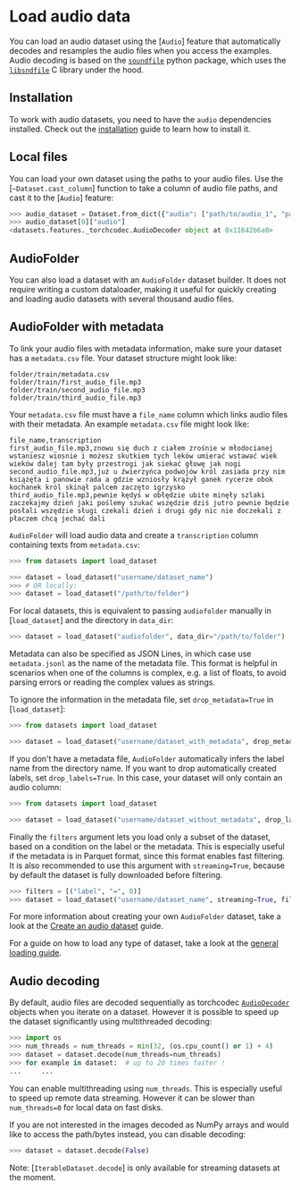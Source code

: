 # Load audio data

You can load an audio dataset using the [`Audio`] feature that automatically decodes and resamples the audio files when you access the examples.
Audio decoding is based on the [`soundfile`](https://github.com/bastibe/python-soundfile) python package, which uses the [`libsndfile`](https://github.com/libsndfile/libsndfile) C library under the hood.

## Installation

To work with audio datasets, you need to have the `audio` dependencies installed.
Check out the [installation](./installation#audio) guide to learn how to install it.

## Local files

You can load your own dataset using the paths to your audio files. Use the [`~Dataset.cast_column`] function to take a column of audio file paths, and cast it to the [`Audio`] feature:

```py
>>> audio_dataset = Dataset.from_dict({"audio": ["path/to/audio_1", "path/to/audio_2", ..., "path/to/audio_n"]}).cast_column("audio", Audio())
>>> audio_dataset[0]["audio"]
<datasets.features._torchcodec.AudioDecoder object at 0x11642b6a0>
```

## AudioFolder

You can also load a dataset with an `AudioFolder` dataset builder. It does not require writing a custom dataloader, making it useful for quickly creating and loading audio datasets with several thousand audio files.

## AudioFolder with metadata

To link your audio files with metadata information, make sure your dataset has a `metadata.csv` file. Your dataset structure might look like:

```
folder/train/metadata.csv
folder/train/first_audio_file.mp3
folder/train/second_audio_file.mp3
folder/train/third_audio_file.mp3
```

Your `metadata.csv` file must have a `file_name` column which links audio files with their metadata. An example `metadata.csv` file might look like:

```text
file_name,transcription
first_audio_file.mp3,znowu się duch z ciałem zrośnie w młodocianej wstaniesz wiosnie i możesz skutkiem tych leków umierać wstawać wiek wieków dalej tam były przestrogi jak siekać głowę jak nogi
second_audio_file.mp3,już u źwierzyńca podwojów król zasiada przy nim książęta i panowie rada a gdzie wzniosły krążył ganek rycerze obok kochanek król skinął palcem zaczęto igrzysko
third_audio_file.mp3,pewnie kędyś w obłędzie ubite minęły szlaki zaczekajmy dzień jaki poślemy szukać wszędzie dziś jutro pewnie będzie posłali wszędzie sługi czekali dzień i drugi gdy nic nie doczekali z płaczem chcą jechać dali
```

`AudioFolder` will load audio data and create a `transcription` column containing texts from `metadata.csv`:

```py
>>> from datasets import load_dataset

>>> dataset = load_dataset("username/dataset_name")
>>> # OR locally:
>>> dataset = load_dataset("/path/to/folder")
```

For local datasets, this is equivalent to passing `audiofolder` manually in [`load_dataset`] and the directory in `data_dir`:

```py
>>> dataset = load_dataset("audiofolder", data_dir="/path/to/folder")
```

Metadata can also be specified as JSON Lines, in which case use `metadata.jsonl` as the name of the metadata file. This format is helpful in scenarios when one of the columns is complex, e.g. a list of floats, to avoid parsing errors or reading the complex values as strings.

To ignore the information in the metadata file, set `drop_metadata=True` in [`load_dataset`]:

```py
>>> from datasets import load_dataset

>>> dataset = load_dataset("username/dataset_with_metadata", drop_metadata=True)
```

If you don't have a metadata file, `AudioFolder` automatically infers the label name from the directory name.
If you want to drop automatically created labels, set `drop_labels=True`.
In this case, your dataset will only contain an audio column:

```py
>>> from datasets import load_dataset

>>> dataset = load_dataset("username/dataset_without_metadata", drop_labels=True)
```

Finally the `filters` argument lets you load only a subset of the dataset, based on a condition on the label or the metadata. This is especially useful if the metadata is in Parquet format, since this format enables fast filtering. It is also recommended to use this argument with `streaming=True`, because by default the dataset is fully downloaded before filtering.

```python
>>> filters = [("label", "=", 0)]
>>> dataset = load_dataset("username/dataset_name", streaming=True, filters=filters)
```

<Tip>

For more information about creating your own `AudioFolder` dataset, take a look at the [Create an audio dataset](./audio_dataset) guide.

</Tip>

For a guide on how to load any type of dataset, take a look at the <a class="underline decoration-sky-400 decoration-2 font-semibold" href="./loading">general loading guide</a>.

## Audio decoding

By default, audio files are decoded sequentially as torchcodec [`AudioDecoder`](https://docs.pytorch.org/torchcodec/stable/generated/torchcodec.decoders.AudioDecoder.html#torchcodec.decoders.AudioDecoder) objects when you iterate on a dataset.
However it is possible to speed up the dataset significantly using multithreaded decoding:

```python
>>> import os
>>> num_threads = num_threads = min(32, (os.cpu_count() or 1) + 4)
>>> dataset = dataset.decode(num_threads=num_threads)
>>> for example in dataset:  # up to 20 times faster !
...     ...
```

You can enable multithreading using `num_threads`. This is especially useful to speed up remote data streaming.
However it can be slower than `num_threads=0` for local data on fast disks.

If you are not interested in the images decoded as NumPy arrays and would like to access the path/bytes instead, you can disable decoding:

```python
>>> dataset = dataset.decode(False)
```

Note: [`IterableDataset.decode`] is only available for streaming datasets at the moment.
